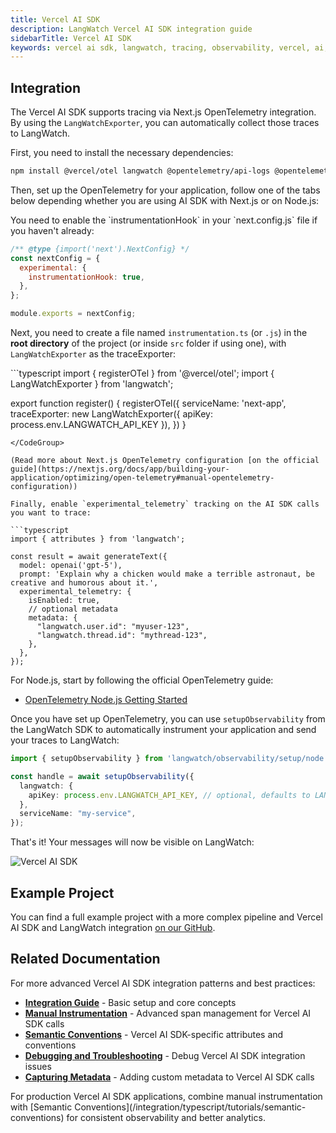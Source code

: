 ```yaml
---
title: Vercel AI SDK
description: LangWatch Vercel AI SDK integration guide
sidebarTitle: Vercel AI SDK
keywords: vercel ai sdk, langwatch, tracing, observability, vercel, ai, sdk, langwatch, tracing, observability
---
```



<TypeScriptIntro />

## Integration


The Vercel AI SDK supports tracing via Next.js OpenTelemetry integration. By using the `LangWatchExporter`, you can automatically collect those traces to LangWatch.

First, you need to install the necessary dependencies:

```bash
npm install @vercel/otel langwatch @opentelemetry/api-logs @opentelemetry/instrumentation @opentelemetry/sdk-logs
```

Then, set up the OpenTelemetry for your application, follow one of the tabs below depending whether you are using AI SDK with Next.js or on Node.js:

<Tabs>
<Tab title="Next.js">
You need to enable the `instrumentationHook` in your `next.config.js` file if you haven't already:

```javascript
/** @type {import('next').NextConfig} */
const nextConfig = {
  experimental: {
    instrumentationHook: true,
  },
};

module.exports = nextConfig;
```

Next, you need to create a file named `instrumentation.ts` (or `.js`) in the __root directory__ of the project (or inside `src` folder if using one), with `LangWatchExporter` as the traceExporter:

<CodeGroup>
```typescript
import { registerOTel } from '@vercel/otel';
import { LangWatchExporter } from 'langwatch';

export function register() {
  registerOTel({
    serviceName: 'next-app',
    traceExporter: new LangWatchExporter({
      apiKey: process.env.LANGWATCH_API_KEY
    }),
  })
}
```
</CodeGroup>

(Read more about Next.js OpenTelemetry configuration [on the official guide](https://nextjs.org/docs/app/building-your-application/optimizing/open-telemetry#manual-opentelemetry-configuration))

Finally, enable `experimental_telemetry` tracking on the AI SDK calls you want to trace:

```typescript
import { attributes } from 'langwatch';

const result = await generateText({
  model: openai('gpt-5'),
  prompt: 'Explain why a chicken would make a terrible astronaut, be creative and humorous about it.',
  experimental_telemetry: {
    isEnabled: true,
    // optional metadata
    metadata: {
      "langwatch.user.id": "myuser-123",
      "langwatch.thread.id": "mythread-123",
    },
  },
});
```
</Tab>
<Tab title="Node.js">
For Node.js, start by following the official OpenTelemetry guide:

- [OpenTelemetry Node.js Getting Started](https://opentelemetry.io/docs/languages/js/getting-started/nodejs/)

Once you have set up OpenTelemetry, you can use `setupObservability` from the LangWatch
SDK to automatically instrument your application and send your traces to LangWatch:

```typescript
import { setupObservability } from 'langwatch/observability/setup/node';

const handle = await setupObservability({
  langwatch: {
    apiKey: process.env.LANGWATCH_API_KEY, // optional, defaults to LANGWATCH_API_KEY env var
  },
  serviceName: "my-service",
});
```
</Tab>
</Tabs>

That's it! Your messages will now be visible on LangWatch:

![Vercel AI SDK](/images/integration/vercel-ai-sdk.png)

## Example Project

You can find a full example project with a more complex pipeline and Vercel AI SDK and LangWatch integration [on our GitHub](https://github.com/langwatch/langwatch/tree/main/typescript-sdk/examples/vercel-ai).

## Related Documentation

For more advanced Vercel AI SDK integration patterns and best practices:

- **[Integration Guide](/integration/typescript/guide)** - Basic setup and core concepts
- **[Manual Instrumentation](/integration/typescript/tutorials/manual-instrumentation)** - Advanced span management for Vercel AI SDK calls
- **[Semantic Conventions](/integration/typescript/tutorials/semantic-conventions)** - Vercel AI SDK-specific attributes and conventions
- **[Debugging and Troubleshooting](/integration/typescript/tutorials/debugging-typescript)** - Debug Vercel AI SDK integration issues
- **[Capturing Metadata](/integration/typescript/tutorials/capturing-metadata)** - Adding custom metadata to Vercel AI SDK calls

<Tip>
For production Vercel AI SDK applications, combine manual instrumentation with [Semantic Conventions](/integration/typescript/tutorials/semantic-conventions) for consistent observability and better analytics.
</Tip>
